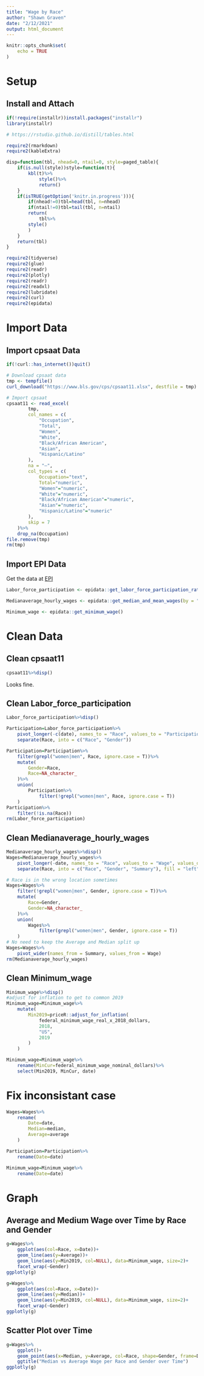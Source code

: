 ```yaml
---
title: "Wage by Race"
author: "Shawn Graven"
date: "2/12/2021"
output: html_document
---
```


```r
knitr::opts_chunk$set(
	echo = TRUE
)
```

# Setup
## Install and Attach
```r
if(!require(installr))install.packages("installr")
library(installr)

# https://rstudio.github.io/distill/tables.html

require2(rmarkdown)
require2(kableExtra)

disp=function(tbl, nhead=0, ntail=0, style=paged_table){
	if(is.null(style))style=function(t){
		kbl(t)%>%
			style()%>%
			return()
	}
	if(isTRUE(getOption('knitr.in.progress'))){
		if(nhead!=0)tbl=head(tbl, n=nhead)
		if(ntail!=0)tbl=tail(tbl, n=ntail)
		return(
			tbl%>%
  		style()
		)
	}
	return(tbl)
}

require2(tidyverse)
require2(glue)
require2(readr)
require2(plotly)
require2(readr)
require2(readxl)
require2(lubridate)
require2(curl)
require2(epidata)
```

# Import Data
## Import cpsaat Data
```r
if(!curl::has_internet())quit()

# Download cpsaat data
tmp <- tempfile()
curl_download("https://www.bls.gov/cps/cpsaat11.xlsx", destfile = tmp)

# Import cpsaat
cpsaat11 <- read_excel(
		tmp,
		col_names = c(
			"Occupation",
			"Total",
			"Women",
			"White",
			"Black/African American",
			"Asian",
			"Hispanic/Latino"
		),
		na = "–",
		col_types = c(
			Occupation="text",
			Total="numeric",
			"Women"="numeric",
			"White"="numeric",
			"Black/African American"="numeric",
			"Asian"="numeric",
			"Hispanic/Latino"="numeric"
		),
		skip = 7
	)%>%
	drop_na(Occupation)
file.remove(tmp)
rm(tmp)
```

## Import EPI Data
Get the data at <a href="https://www.epi.org/data/#/?subject=wage-avg&g=*&r=*">EPI</a>
```r
Labor_force_participation <- epidata::get_labor_force_participation_rate(by = "gr")

Medianaverage_hourly_wages <- epidata::get_median_and_mean_wages(by = "gr")

Minimum_wage <- epidata::get_minimum_wage()
```

# Clean Data
## Clean cpsaat11
```r
cpsaat11%>%disp()
```

Looks fine.

## Clean Labor_force_participation
```r
Labor_force_participation%>%disp()

Participation=Labor_force_participation%>%
	pivot_longer(-c(date), names_to = "Race", values_to = "Participation", values_drop_na = T)%>%
	separate(Race, into = c("Race", "Gender"))

Participation=Participation%>%
	filter(grepl("women|men", Race, ignore.case = T))%>%
	mutate(
		Gender=Race,
		Race=NA_character_
	)%>%
	union(
		Participation%>%
			filter(!grepl("women|men", Race, ignore.case = T))
	)
Participation%>%
	filter(!is.na(Race))
rm(Labor_force_participation)
```



## Clean Medianaverage_hourly_wages
```r
Medianaverage_hourly_wages%>%disp()
Wages=Medianaverage_hourly_wages%>%
	pivot_longer(-date, names_to = "Race", values_to = "Wage", values_drop_na = T)%>%
	separate(Race, into = c("Race", "Gender", "Summary"), fill = "left")

# Race is in the wrong location sometimes
Wages=Wages%>%
	filter(!grepl("women|men", Gender, ignore.case = T))%>%
	mutate(
		Race=Gender,
		Gender=NA_character_
	)%>%
	union(
		Wages%>%
			filter(grepl("women|men", Gender, ignore.case = T))
	)
# No need to keep the Average and Median split up
Wages=Wages%>%
	pivot_wider(names_from = Summary, values_from = Wage)
rm(Medianaverage_hourly_wages)
```

## Clean Minimum_wage
```r
Minimum_wage%>%disp()
#adjust for inflation to get to common 2019
Minimum_wage=Minimum_wage%>%
	mutate(
		Min2019=priceR::adjust_for_inflation(
			federal_minimum_wage_real_x_2018_dollars,
			2018,
			"US",
			2019
		)
	)

Minimum_wage=Minimum_wage%>%
	rename(MinCur=federal_minimum_wage_nominal_dollars)%>%
	select(Min2019, MinCur, date)
```


# Fix inconsistant case
```r
Wages=Wages%>%
	rename(
		Date=date,
		Median=median,
		Average=average
	)

Participation=Participation%>%
	rename(Date=date)

Minimum_wage=Minimum_wage%>%
	rename(Date=date)
```

# Graph
## Average and Medium Wage over Time by Race and Gender
```r
g=Wages%>%
	ggplot(aes(col=Race, x=Date))+
	geom_line(aes(y=Average))+
	geom_line(aes(y=Min2019, col=NULL), data=Minimum_wage, size=2)+
	facet_wrap(~Gender)
ggplotly(g)

g=Wages%>%
	ggplot(aes(col=Race, x=Date))+
	geom_line(aes(y=Median))+
	geom_line(aes(y=Min2019, col=NULL), data=Minimum_wage, size=2)+
	facet_wrap(~Gender)
ggplotly(g)
```

## Scatter Plot over Time
```r
g=Wages%>%
	ggplot()+
	geom_point(aes(x=Median, y=Average, col=Race, shape=Gender, frame=Date))+
	ggtitle("Median vs Average Wage per Race and Gender over Time")
ggplotly(g)
```
